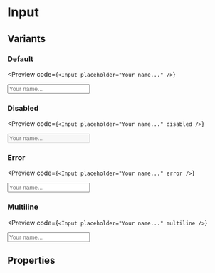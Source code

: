 # Input


## Variants

### Default

<Preview
  code={`
    <Input
      placeholder="Your name..."
    />
  `}
>
  <Input
    placeholder="Your name..."
  />
</Preview>

### Disabled

<Preview
  code={`
    <Input
      placeholder="Your name..."
      disabled
    />
  `}
>
  <Input
    placeholder="Your name..."
    disabled
  />
</Preview>

### Error

<Preview
  code={`
    <Input
      placeholder="Your name..."
      error
    />
  `}
>
  <Input
    placeholder="Your name..."
    error="This field is required"
  />
</Preview>

### Multiline

<Preview
  code={`
    <Input
      placeholder="Your name..."
      multiline
    />
  `}
>
  <Input
    placeholder="Your name..."
    multiline
  />
</Preview>

## Properties

<PropsTable
    Component={Input}
/>

